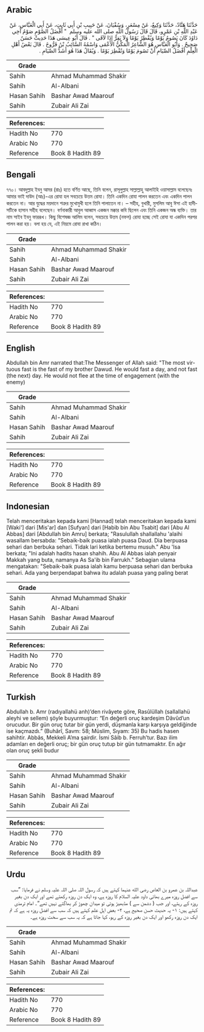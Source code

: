 ## Arabic


<div dir="rtl" lang="ar" style={{fontSize:'larger',backgroundColor:'#f8f9fa',padding:20}}>
حَدَّثَنَا هَنَّادٌ، حَدَّثَنَا وَكِيعٌ، عَنْ مِسْعَرٍ، وَسُفْيَانَ، عَنْ حَبِيبِ بْنِ أَبِي ثَابِتٍ، عَنْ أَبِي الْعَبَّاسِ، عَنْ عَبْدِ اللَّهِ بْنِ عَمْرٍو، قَالَ قَالَ رَسُولُ اللَّهِ صلى الله عليه وسلم ‏ "‏ أَفْضَلُ الصَّوْمِ صَوْمُ أَخِي دَاوُدَ كَانَ يَصُومُ يَوْمًا وَيُفْطِرُ يَوْمًا وَلاَ يَفِرُّ إِذَا لاَقَى ‏"‏ ‏.‏ قَالَ أَبُو عِيسَى هَذَا حَدِيثٌ حَسَنٌ صَحِيحٌ ‏.‏ وَأَبُو الْعَبَّاسِ هُوَ الشَّاعِرُ الْمَكِّيُّ الأَعْمَى وَاسْمُهُ السَّائِبُ بْنُ فَرُّوخَ ‏.‏ قَالَ بَعْضُ أَهْلِ الْعِلْمِ أَفْضَلُ الصِّيَامِ أَنْ تَصُومَ يَوْمًا وَتُفْطِرَ يَوْمًا ‏.‏ وَيُقَالُ هَذَا هُوَ أَشَدُّ الصِّيَامِ ‏.‏
</div>
<div style={{backgroundColor:'#f8f9fa',padding:20, marginBottom: 10}}><table> <thead> <tr> <th>Grade</th> <th></th> </tr> </thead> <tbody> <tr><td>Sahih</td><td>Ahmad Muhammad Shakir</td></tr><tr><td>Sahih</td><td>Al-Albani</td></tr><tr><td>Hasan Sahih</td><td>Bashar Awad Maarouf</td></tr><tr><td>Sahih</td><td>Zubair Ali Zai</td></tr></tbody></table><table> <thead> <tr> <th>References:</th> <th></th> </tr> </thead> <tbody><tr><td>Hadith No</td><td>770</td></tr><tr><td>Arabic No</td><td>770</td></tr><tr><td>Reference</td><td>Book 8 Hadith 89</td></tr></tbody></table></div>

## Bengali


<div dir="ltr" lang="bn" style={{fontSize:'larger',backgroundColor:'#f8f9fa',padding:20}}>
৭৭০। আবদুল্লাহ ইবনু আমর (রাঃ) হতে বর্ণিত আছে, তিনি বলেন, রাসূলুল্লাহ সাল্লাল্লাহু আলাইহি ওয়াসাল্লাম বলেছেনঃ আমার ভাই দাউদ (আঃ)-এর রোযা হল সবচেয়ে উত্তম রোযা। তিনি একদিন রোযা পালন করতেন এবং একদিন পালন করতেন না। আর যুদ্ধের ময়দানে শত্রুর মুখোমুখী হলে তিনি পালাতেন না। – সহীহ, বুখারী, মুসলিম আবু ঈসা এই হাদীসটিকে হাসান সহীহ বলেছেন। বর্ণনাকারী আবুল আব্বাস একজন মক্কার কবি ছিলেন এবং তিনি একজন অন্ধ ব্যক্তি। তার নাম সাইব ইবনু ফাররূখ। কিছু বিশেষজ্ঞ আলিম বলেন, সবচেয়ে উত্তম (নফল) রোযা হচ্ছে সেই রোযা যা একদিন পরপর পালন করা হয়। বলা হয় যে, এই নিয়মে রোযা রাখা কঠিন।
</div>
<div style={{backgroundColor:'#f8f9fa',padding:20, marginBottom: 10}}><table> <thead> <tr> <th>Grade</th> <th></th> </tr> </thead> <tbody> <tr><td>Sahih</td><td>Ahmad Muhammad Shakir</td></tr><tr><td>Sahih</td><td>Al-Albani</td></tr><tr><td>Hasan Sahih</td><td>Bashar Awad Maarouf</td></tr><tr><td>Sahih</td><td>Zubair Ali Zai</td></tr></tbody></table><table> <thead> <tr> <th>References:</th> <th></th> </tr> </thead> <tbody><tr><td>Hadith No</td><td>770</td></tr><tr><td>Arabic No</td><td>770</td></tr><tr><td>Reference</td><td>Book 8 Hadith 89</td></tr></tbody></table></div>

## English


<div dir="ltr" lang="en" style={{fontSize:'larger',backgroundColor:'#f8f9fa',padding:20}}>
Abdullah bin Amr narrated that:The Messenger of Allah said: "The most virtuous fast is the fast of my brother Dawud. He would fast a day, and not fast (the next) day. He would not flee at the time of engagement (with the enemy)
</div>
<div style={{backgroundColor:'#f8f9fa',padding:20, marginBottom: 10}}><table> <thead> <tr> <th>Grade</th> <th></th> </tr> </thead> <tbody> <tr><td>Sahih</td><td>Ahmad Muhammad Shakir</td></tr><tr><td>Sahih</td><td>Al-Albani</td></tr><tr><td>Hasan Sahih</td><td>Bashar Awad Maarouf</td></tr><tr><td>Sahih</td><td>Zubair Ali Zai</td></tr></tbody></table><table> <thead> <tr> <th>References:</th> <th></th> </tr> </thead> <tbody><tr><td>Hadith No</td><td>770</td></tr><tr><td>Arabic No</td><td>770</td></tr><tr><td>Reference</td><td>Book 8 Hadith 89</td></tr></tbody></table></div>

## Indonesian


<div dir="ltr" lang="id" style={{fontSize:'larger',backgroundColor:'#f8f9fa',padding:20}}>
Telah menceritakan kepada kami [Hannad] telah menceritakan kepada kami [Waki'] dari [Mis'ar] dan [Sufyan] dari [Habib bin Abu Tsabit] dari [Abu Al Abbas] dari [Abdullah bin Amru] berkata; "Rasulullah shallallahu 'alaihi wasallam bersabda: "Sebaik-baik puasa ialah puasa Daud. Dia berpuasa sehari dan berbuka sehari. Tidak lari ketika bertemu musuh." Abu 'Isa berkata; "Ini adalah hadits hasan shahih. Abu Al Abbas ialah penyair Makkah yang buta, namanya As Sa'ib bin Farrukh." Sebagian ulama mengatakan: "Sebaik-baik puasa ialah kamu berpuasa sehari dan berbuka sehari. Ada yang berpendapat bahwa itu adalah puasa yang paling berat
</div>
<div style={{backgroundColor:'#f8f9fa',padding:20, marginBottom: 10}}><table> <thead> <tr> <th>Grade</th> <th></th> </tr> </thead> <tbody> <tr><td>Sahih</td><td>Ahmad Muhammad Shakir</td></tr><tr><td>Sahih</td><td>Al-Albani</td></tr><tr><td>Hasan Sahih</td><td>Bashar Awad Maarouf</td></tr><tr><td>Sahih</td><td>Zubair Ali Zai</td></tr></tbody></table><table> <thead> <tr> <th>References:</th> <th></th> </tr> </thead> <tbody><tr><td>Hadith No</td><td>770</td></tr><tr><td>Arabic No</td><td>770</td></tr><tr><td>Reference</td><td>Book 8 Hadith 89</td></tr></tbody></table></div>

## Turkish


<div dir="ltr" lang="tr" style={{fontSize:'larger',backgroundColor:'#f8f9fa',padding:20}}>
Abdullah b. Amr (radıyallahü anh)’den rivâyete göre, Rasûlüllah (sallallahü aleyhi ve sellem) şöyle buyurmuştur: “En değerli oruç kardeşim Dâvûd’un orucudur. Bir gün oruç tutar bir gün yerdi, düşmanla karşı karşıya geldiğinde ise kaçmazdı.” (Buhârî, Savm: 58; Müslim, Sıyam: 35) Bu hadis hasen sahihtir. Abbâs, Mekkeli A’ma şairdir. İsmi Sâib b. Ferruh’tur. Bazı ilim adamları en değerli oruç; bir gün oruç tutup bir gün tutmamaktır. En ağır olan oruç şekli budur
</div>
<div style={{backgroundColor:'#f8f9fa',padding:20, marginBottom: 10}}><table> <thead> <tr> <th>Grade</th> <th></th> </tr> </thead> <tbody> <tr><td>Sahih</td><td>Ahmad Muhammad Shakir</td></tr><tr><td>Sahih</td><td>Al-Albani</td></tr><tr><td>Hasan Sahih</td><td>Bashar Awad Maarouf</td></tr><tr><td>Sahih</td><td>Zubair Ali Zai</td></tr></tbody></table><table> <thead> <tr> <th>References:</th> <th></th> </tr> </thead> <tbody><tr><td>Hadith No</td><td>770</td></tr><tr><td>Arabic No</td><td>770</td></tr><tr><td>Reference</td><td>Book 8 Hadith 89</td></tr></tbody></table></div>

## Urdu


<div dir="rtl" lang="ur" style={{fontSize:'larger',backgroundColor:'#f8f9fa',padding:20}}>
عبداللہ بن عمرو بن العاص رضی الله عنہما کہتے ہیں کہ رسول اللہ صلی اللہ علیہ وسلم نے فرمایا: ”سب سے افضل روزہ میرے بھائی داود علیہ السلام کا روزہ ہے، وہ ایک دن روزہ رکھتے تھے اور ایک دن بغیر روزہ کے رہتے، اور جب ( دشمن سے ) مڈبھیڑ ہوتی تو میدان چھوڑ کر بھاگتے نہیں تھے“۔ امام ترمذی کہتے ہیں: ۱- یہ حدیث حسن صحیح ہے، ۲- بعض اہل علم کہتے ہیں کہ سب سے افضل روزہ یہ ہے کہ تم ایک دن روزہ رکھو اور ایک دن بغیر روزہ کے رہو، کہا جاتا ہے کہ یہ سب سے سخت روزہ ہے۔
</div>
<div style={{backgroundColor:'#f8f9fa',padding:20, marginBottom: 10}}><table> <thead> <tr> <th>Grade</th> <th></th> </tr> </thead> <tbody> <tr><td>Sahih</td><td>Ahmad Muhammad Shakir</td></tr><tr><td>Sahih</td><td>Al-Albani</td></tr><tr><td>Hasan Sahih</td><td>Bashar Awad Maarouf</td></tr><tr><td>Sahih</td><td>Zubair Ali Zai</td></tr></tbody></table><table> <thead> <tr> <th>References:</th> <th></th> </tr> </thead> <tbody><tr><td>Hadith No</td><td>770</td></tr><tr><td>Arabic No</td><td>770</td></tr><tr><td>Reference</td><td>Book 8 Hadith 89</td></tr></tbody></table></div>